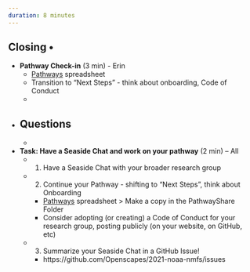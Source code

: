 ```yaml
---
duration: 8 minutes
---
```


## Closing • 

- **Pathway Check-in** (3 min) - Erin  
  - [Pathways](https://drive.google.com/open?id=1X_-qPdWDCpw2F3nZr6vZnq87guyUIGLvekm0XV2H-A8) spreadsheet 
  - Transition to "Next Steps" - think about onboarding, Code of Conduct
  - 
- **Questions**
  -  
  -  

- **Task: Have a Seaside Chat and work on your pathway** (2 min) – All 
  - 1) Have a Seaside Chat with your broader research group 
  - 2) Continue your Pathway - shifting to "Next Steps", think about Onboarding
      - [Pathways](https://drive.google.com/open?id=1X_-qPdWDCpw2F3nZr6vZnq87guyUIGLvekm0XV2H-A8) spreadsheet > Make a copy in the PathwayShare Folder 
      - Consider adopting (or creating) a Code of Conduct for your research group, posting publicly (on your website, on GitHub, etc) 
  - 3) Summarize your Seaside Chat in a GitHub Issue!
      - https://github.com/Openscapes/2021-noaa-nmfs/issues 
      